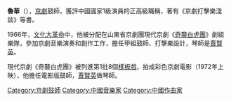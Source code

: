 {{blpunsourced|time=2020-04-02T14:37:56+00:00}}
'''魯華'''（{{bd|1948年|||}}），[[京劇|京劇]]鼓師，獲評中國國家1級演員的正高級職稱，著有《京劇打擊樂淺談》等書。

1966年，[[文化大革命|文化大革命]]中，他被分配在山東省京劇團現代京劇《[[奇襲白虎團|奇襲白虎團]]》劇組樂隊，參加京劇音樂演奏和創作工作，擔任甲組鼓師、打擊樂設計，琴師是[[賈賢英|賈賢英]]。

現代京劇《奇襲白虎團》被列進第1批8個[[樣板戲|樣板戲]]，拍成彩色京劇電影（1972年上映），他擔任電影版鼓師，[[賈賢英|賈賢英]]做琴師。

[[Category:京劇鼓師|Category:京劇鼓師]]
[[Category:中國音樂家|Category:中國音樂家]]
[[Category:中國作曲家|Category:中國作曲家]]